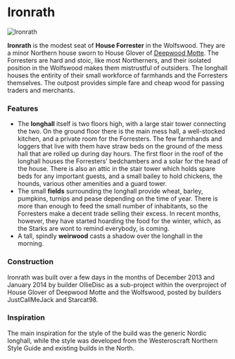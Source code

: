 

# Ironrath

<Image
  src="https://cdn.sanity.io/images/1as7cn02/production/96e87eb5863c6c5dc7232b0f0d03365cf2e375a1-1920x1018.png?w=976&h=350&fit=crop&crop=center&auto=format"
  alt="Ironrath"
  width={976}
  height={350}
/>

<ProjectDetails
  floatRight
  region="North"
  house="House Forrester"
  type="Holdfast"
  status="Completed"
  warp="/warp forrester"
  projectLead="OllieDiscs"
  dateStarted="January 1, 2014"
  dateCompleted="January 1, 2014"
/>

**Ironrath** is the modest seat of **House Forrester** in the Wolfswood. They are a minor Northern house sworn to House Glover of [Deepwood Motte](https://westeroscraft.com/wiki/north/deepwood-motte). The Forresters are hard and stoic, like most Northerners, and their isolated position in the Wolfswood makes them mistrustful of outsiders. The longhall houses the entirity of their small workforce of farmhands and the Forresters themselves. The outpost provides simple fare and cheap wood for passing traders and merchants.

### Features

- The **longhall** itself is two floors high, with a large stair tower connecting the two. On the ground floor there is the main mess hall, a well-stocked kitchen, and a private room for the Forresters. The few farmhands and loggers that live with them have straw beds on the ground of the mess hall that are rolled up during day hours. The first floor in the roof of the longhall houses the Forresters' bedchambers and a solar for the head of the house. There is also an attic in the stair tower which holds spare beds for any important guests, and a small bailey to hold chickens, the hounds, various other amenities and a guard tower.
- The small **fields** surrounding the longhall provide wheat, barley, pumpkins, turnips and pease depending on the time of year. There is more than enough to feed the small number of inhabitants, so the Forresters make a decent trade selling their excess. In recent months, however, they have started hoarding the food for the winter, which, as the Starks are wont to remind everybody, is coming.
- A tall, spindly **weirwood** casts a shadow over the longhall in the morning.

### Construction

Ironrath was built over a few days in the months of December 2013 and January 2014 by builder OllieDisc as a sub-project within the overproject of House Glover of Deepwood Motte and the Wolfswood, posted by builders JustCallMeJack and Starcat98.

### Inspiration

The main inspiration for the style of the build was the generic Nordic longhall, while the style was developed from the Westeroscraft Northern Style Guide and existing builds in the North.
